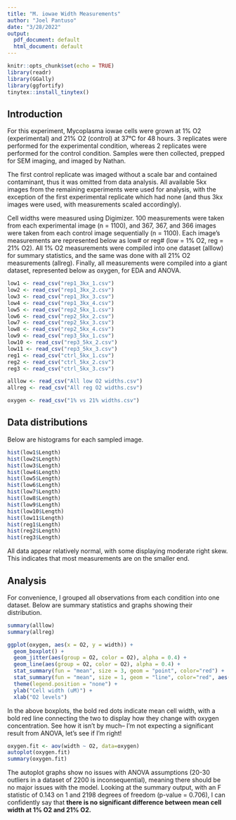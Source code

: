 ---
title: "M. iowae Width Measurements"
author: "Joel Pantuso"
date: "3/28/2022"
output:
  pdf_document: default
  html_document: default
---

```{r setup, include=FALSE}
knitr::opts_chunk$set(echo = TRUE)
library(readr)
library(GGally)
library(ggfortify)
tinytex::install_tinytex()
```

## Introduction

For this experiment, Mycoplasma iowae cells were grown at 1% O2 (experimental) and 21% O2 (control) at 37°C for 48 hours. 3 replicates were performed for the experimental condition, whereas 2 replicates were performed for the control condition. Samples were then collected, prepped for SEM imaging, and imaged by Nathan.

The first control replicate was imaged without a scale bar and contained contaminant, thus it was omitted from data analysis. All available 5kx images from the remaining experiments were used for analysis, with the exception of the first experimental replicate which had none (and thus 3kx images were used, with measurements scaled accordingly). 

Cell widths were measured using Digimizer. 100 measurements were taken from each experimental image (n = 1100), and 367, 367, and 366 images were taken from each control image sequentially (n = 1100). Each image's measurements are represented below as low# or reg# (low = 1% O2, reg = 21% O2). All 1% O2 measurements were compiled into one dataset (alllow) for summary statistics, and the same was done with all 21% O2 measurements (allreg). Finally, all measurements were compiled into a giant dataset, represented below as oxygen, for EDA and ANOVA.


```{r read, message=FALSE}
low1 <- read_csv("rep1_3kx_1.csv")
low2 <- read_csv("rep1_3kx_2.csv")
low3 <- read_csv("rep1_3kx_3.csv")
low4 <- read_csv("rep1_3kx_4.csv")
low5 <- read_csv("rep2_5kx_1.csv")
low6 <- read_csv("rep2_5kx_2.csv")
low7 <- read_csv("rep2_5kx_3.csv")
low8 <- read_csv("rep2_5kx_4.csv")
low9 <- read_csv("rep3_5kx_1.csv")
low10 <- read_csv("rep3_5kx_2.csv")
low11 <- read_csv("rep3_5kx_3.csv")
reg1 <- read_csv("ctrl_5kx_1.csv")
reg2 <- read_csv("ctrl_5kx_2.csv")
reg3 <- read_csv("ctrl_5kx_3.csv")

alllow <- read_csv("All low O2 widths.csv")
allreg <- read_csv("All reg O2 widths.csv")

oxygen <- read_csv("1% vs 21% widths.csv")
```

## Data distributions

Below are histograms for each sampled image. 
```{r pressure, echo=FALSE}
hist(low1$Length)
hist(low2$Length)
hist(low3$Length)
hist(low4$Length)
hist(low5$Length)
hist(low6$Length)
hist(low7$Length)
hist(low8$Length)
hist(low9$Length)
hist(low10$Length)
hist(low11$Length)
hist(reg1$Length)
hist(reg2$Length)
hist(reg3$Length)
```

All data appear relatively normal, with some displaying moderate right skew. This indicates that most measurements are on the smaller end.

## Analysis

For convenience, I grouped all observations from each condition into one dataset. Below are summary statistics and graphs showing their distribution.

```{r}
summary(alllow)
summary(allreg)

ggplot(oxygen, aes(x = O2, y = width)) + 
  geom_boxplot() +
  geom_jitter(aes(group = O2, color = O2), alpha = 0.4) +
  geom_line(aes(group = O2, color = O2), alpha = 0.4) + 
  stat_summary(fun = "mean", size = 3, geom = "point", color="red") +
  stat_summary(fun = "mean", size = 1, geom = "line", color="red", aes(group = 1)) +
  theme(legend.position = "none") +
  ylab("Cell width (uM)") +
  xlab("O2 levels")
```

In the above boxplots, the bold red dots indicate mean cell width, with a bold red line connecting the two to display how they change with oxygen concentration. See how it isn't by much-- I'm not expecting a significant result from ANOVA, let's see if I'm right!

```{r ANOVA}
oxygen.fit <- aov(width ~ O2, data=oxygen)
autoplot(oxygen.fit)
summary(oxygen.fit)
```

The autoplot graphs show no issues with ANOVA assumptions (20-30 outliers in a dataset of 2200 is inconsequential), meaning there should be no major issues with the model. Looking at the summary output, with an F statistic of 0.143 on 1 and 2198 degrees of freedom (p-value = 0.706), I can confidently say that **there is no significant difference between mean cell width at 1% O2 and 21% O2.**
